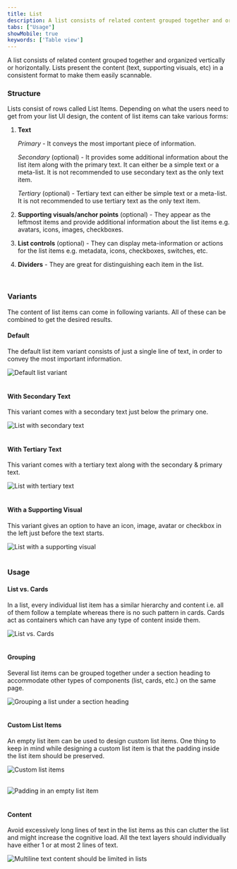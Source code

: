 ```yaml
---
title: List
description: A list consists of related content grouped together and organized vertically or horizontally.
tabs: ["Usage"]
showMobile: true
keywords: ['Table view']
---
```


A list consists of related content grouped together and organized vertically or horizontally. Lists present the content (text, supporting visuals, etc) in a consistent format to make them easily scannable. 

### Structure
Lists consist of rows called List Items. Depending on what the users need to get from your list UI design, the content of list items can take various forms: 

1. **Text**

    *Primary* - It conveys the most important piece of information.

    *Secondary* (optional) - It provides some additional information about the list item along with the primary text. It can either be a simple text or a meta-list. It is not recommended to use secondary text as the only text item. 
    
    *Tertiary* (optional) - Tertiary text can either be simple text or a meta-list. It is not recommended to use tertiary text as the only text item.

2. **Supporting visuals/anchor points** (optional) - They appear as the leftmost items and provide additional information about the list items e.g. avatars, icons, images, checkboxes.  
3. **List controls** (optional) - They can display meta-information or actions for the list items e.g. metadata, icons, checkboxes, switches, etc.
4. **Dividers** - They are great for distinguishing each item in the list. 
<br/>

### Variants
The content of list items can come in following variants. All of these can be combined to get the desired results.

#### Default
The default list item variant consists of just a single line of text, in order to convey the most important information.

![Default list variant](./images/list-1.png)
<br/>
<br/>

#### With Secondary Text
This variant comes with a secondary text just below the primary one.

![List with secondary text](./images/list-2.png)
<br/>
<br/>

#### With Tertiary Text
This variant comes with a tertiary text along with the secondary & primary text.

![List with tertiary text](./images/list-3.png)
<br/>
<br/>

#### With a Supporting Visual
This variant gives an option to have an icon, image, avatar or checkbox in the left just before the text starts.

![List with a supporting visual](./images/list-4.png)
<br/>
<br/>

### Usage
#### List vs. Cards
In a list, every individual list item has a similar hierarchy and content i.e. all of them follow a template whereas there is no such pattern in cards. Cards act as containers which can have any type of content inside them.

![List vs. Cards](./images/list-5.png)
<br/>
<br/>

#### Grouping
Several list items can be grouped together under a section heading to accommodate other types of components (list, cards, etc.) on the same page.

![Grouping a list under a section heading](./images/list-6.png)
<br/>
<br/>

#### Custom List Items
An empty list item can be used to design custom list items. One thing to keep in mind while designing a custom list item is that the padding inside the list item should be preserved.

![Custom list items](./images/list-7.png)
<br/>
<br/>

![Padding in an empty list item](./images/list-8.png)
<br/>
<br/>

#### Content
Avoid excessively long lines of text in the list items as this can clutter the list and might increase the cognitive load. All the text layers should individually have either 1 or at most 2 lines of text.

![Multiline text content should be limited in lists](./images/list-9.png)
<br/>
<br/>